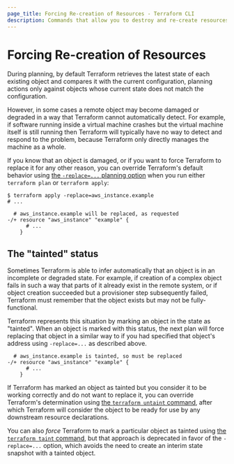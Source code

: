 ```yaml
---
page_title: Forcing Re-creation of Resources - Terraform CLI
description: Commands that allow you to destroy and re-create resources manually.
---
```


# Forcing Re-creation of Resources

During planning, by default Terraform retrieves the latest state of each
existing object and compares it with the current configuration, planning
actions only against objects whose current state does not match the
configuration.

However, in some cases a remote object may become damaged or degraded in a
way that Terraform cannot automatically detect. For example, if software
running inside a virtual machine crashes but the virtual machine itself is
still running then Terraform will typically have no way to detect and respond
to the problem, because Terraform only directly manages the machine as a whole.

If you know that an object is damaged, or if you want to force Terraform to
replace it for any other reason, you can override Terraform's default behavior
using [the `-replace=...` planning option](/cli/commands/plan#replace-address)
when you run either `terraform plan` or `terraform apply`:

```shellsession
$ terraform apply -replace=aws_instance.example
# ...

  # aws_instance.example will be replaced, as requested
-/+ resource "aws_instance" "example" {
      # ...
    }
```

## The "tainted" status

Sometimes Terraform is able to infer automatically that an object is in an
incomplete or degraded state. For example, if creation of a complex object
fails in such a way that parts of it already exist in the remote system, or
if object creation succeeded but a provisioner step subsequently failed,
Terraform must remember that the object exists but may not be fully-functional.

Terraform represents this situation by marking an object in the state as
"tainted". When an object is marked with this status, the next plan will force
replacing that object in a similar way to if you had specified that object's
address using `-replace=...` as described above.

```
  # aws_instance.example is tainted, so must be replaced
-/+ resource "aws_instance" "example" {
      # ...
    }
```

If Terraform has marked an object as tainted but you consider it to be working
correctly and do not want to replace it, you can override Terraform's
determination using [the `terraform untaint` command](/cli/commands/untaint),
after which Terraform will consider the object to be ready for use by any
downstream resource declarations.

You can also _force_ Terraform to mark a particular object as tainted using
[the `terraform taint` command](/cli/commands/taint), but that approach is
deprecated in favor of the `-replace=...` option, which avoids the need to
create an interim state snapshot with a tainted object.
